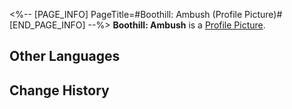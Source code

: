 <%-- [PAGE_INFO]
PageTitle=#Boothill: Ambush (Profile Picture)#
[END_PAGE_INFO] --%>
{{Item Infobox
|title       = Boothill: Ambush
|id          = 200122
|image       = Item Boothill- Ambush.png
|type        = Profile Picture
|invCategory = 
|rarity      = 5
|effect      = 
|description = Boothill during a special operation.
|source1     = Avatar reward obtained from unlocking [[Nameless Honor]].
}}
{{Description|''"What're you waitin' for? Let's get goin', lil' fudgeheads!"''}}
'''Boothill: Ambush''' is a [[Profile Picture]].

==Other Languages==
{{Other Languages
|en   = Boothill: Ambush
|zhs  = 波提欧•暗袭
|zht  = 波提歐•暗襲
|ja   = ブートヒル・奇襲
|ko   = 부트힐•암습
|es   = Boothill: Emboscada
|fr   = Fossoyeur : Embuscade
|ru   = Бутхилл: Западня
|th   = Boothill - ซุ่มโจมตี
|vi   = Boothill - Phục Kích
|de   = Boothill: Hinterhalt
|id   = Boothill: Penyergapan
|pt   = Boothill: Emboscada
}}

==Change History==
{{Change History|2.2}}